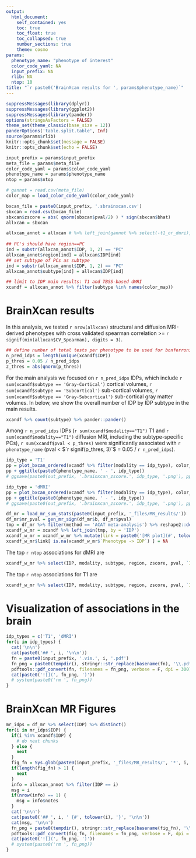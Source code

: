 ```yaml
---
output:
  html_document: 
    self_contained: yes
    toc: true
    toc_float: true
    toc_collapsed: true
    number_sections: true
    theme: cosmo
params:
  phenotype_name: "phenotype of interest"
  color_code_yaml: NA
  input_prefix: NA
  rlib: NA
  ntop: 10
title: "`r paste0('BrainXcan results for ', params$phenotype_name)`"
---
```



```r
suppressMessages(library(dplyr))
suppressMessages(library(ggplot2))
suppressMessages(library(pander))
options(stringsAsFactors = FALSE)
theme_set(theme_classic(base_size = 12))
panderOptions('table.split.table', Inf)
source(params$rlib)
knitr::opts_chunk$set(message = FALSE)
knitr::opts_chunk$set(echo = FALSE)
```

```r
input_prefix = params$input_prefix
meta_file = params$meta_file
color_code_yaml = params$color_code_yaml
phenotype_name = params$phenotype_name
ntop = params$ntop
```

```r
# gannot = read.csv(meta_file)
color_map = load_color_code_yaml(color_code_yaml)
```

```r
bxcan_file = paste0(input_prefix, '.sbrainxcan.csv')
sbxcan = read.csv(bxcan_file)
sbxcan$zscore = abs( qnorm(sbxcan$pval/2) ) * sign(sbxcan$bhat)
allxcan = sbxcan
```

```r
allxcan_annot = allxcan # %>% left_join(gannot %>% select(-t1_or_dmri), by = "IDP") 
  
## PC's should have region==PC
ind = substr(allxcan_annot$IDP, 1, 2) == "PC"
allxcan_annot$region[ind] = allxcan$IDP[ind]
## set subtype of PCs as subtype
ind = substr(allxcan_annot$IDP, 1, 2) == "PC"
allxcan_annot$subtype[ind] = allxcan$IDP[ind]

## limit to IDP main results: T1 and TBSS-based dMRI
xcandf = allxcan_annot %>% filter(subtype %in% names(color_map))
```


# BrainXcan results 

In this analysis, we tested `r nrow(allxcan)` structural and diffusion MRI-derived phenotypes with cross validated spearman correlation >= `r signif(min(allxcan$CV_Spearman), digits = 3)`.

```r
## define number of total tests per phenotype to be used for bonferroni correction
n_pred_idps = length(unique(xcandf$IDP))
p_thres = 0.05 / n_pred_idps
z_thres = abs(qnorm(p_thres))
```

For the main analysis we focused on `r n_pred_idps` IDPs, which include `r sum(xcandf$subtype == 'Gray-Cortical')` cortical volumes, `r sum(xcandf$subtype == 'Subcortical')` sub-cortical volumes, `r sum(xcandf$subtype == 'Gray-Subcortical')` sub-cortical gray matter volumes.
In below, we show the overall number of IDP by IDP subtype in the main results.

```r
xcandf %>% count(subtype) %>% pander::pander()
```

Among `r n_pred_idps` IDPs (`r sum(xcandf$modality=="T1")` T1 and `r sum(xcandf$modality=="T1")` diffusion MRI, including the subtype-specific PCs), `r sum(xcandf$pval < p_thres)` were significantly associated with `r phenotype_name` (pval < $`r signif(p_thres, 3)`$ = 0.05 / `r n_pred_idps`). 

```r
idp_type = 'T1'
pp = plot_bxcan_ordered(xcandf %>% filter(modality == idp_type), color_map, z_thres)
pp + ggtitle(paste0(phenotype_name, ' - ', idp_type))
# ggsave(paste0(out_prefix, '.brainxcan_zscore.', idp_type, '.png'), pp, height = 6, width = 8)
```


```r
idp_type = 'dMRI'
pp = plot_bxcan_ordered(xcandf %>% filter(modality == idp_type), color_map, z_thres)
pp + ggtitle(paste0(phenotype_name, ' - ', idp_type))
# ggsave(paste0(out_prefix, '.brainxcan_zscore.', idp_type, '.png'), pp, height = 6, width = 8)
```

```r
df_mr = load_mr_sum_stats(paste0(input_prefix, '_files/MR_results/'))
df_mr$mr_pval = gen_mr_sign(df_mr$b, df_mr$pval)
tmp = df_mr %>% filter(method == 'ACAT meta-analysis') %>% reshape2::dcast(IDP ~ direction, value.var = 'pval')
xcandf_w_mr = xcandf %>% left_join(tmp, by = 'IDP') 
xcandf_w_mr = xcandf_w_mr %>% mutate(link = paste0('[MR plot](#', tolower(IDP), ')'))
xcandf_w_mr$link[ is.na(xcandf_w_mr$`Phenotype -> IDP`) ] = NA
```

The top `r ntop` associations for dMRI are 
```r
xcandf_w_mr %>% select(IDP, modality, subtype, region, zscore, pval, `IDP -> Phenotype`, `Phenotype -> IDP`, link) %>% filter(pval < p_thres) %>% filter(modality=="dMRI") %>% arrange(pval) %>% select(-modality) %>% head(ntop) %>% pander
```

The top `r ntop` associations for T1 are 
```r
xcandf_w_mr %>% select(IDP, modality, subtype, region, zscore, pval, `IDP -> Phenotype`, `Phenotype -> IDP`, link) %>% filter(pval < p_thres) %>% filter(modality == "T1") %>% arrange(pval) %>% select(-modality) %>% head(ntop) %>% pander
```

# Visualization of associations in the brain

```r
idp_types = c('T1', 'dMRI')
for(i in idp_types) {
  cat('\n\n')
  cat(paste0('## ', i, '\n\n'))
  fn = paste0(input_prefix, '.vis.', i, '.pdf')
  fn_png = paste0(tempdir(), stringr::str_replace(basename(fn), '\\.pdf', '\\.png'))
  pdftools::pdf_convert(fn, filenames = fn_png, verbose = F, dpi = 300)
  cat(paste0('![](', fn_png, ')'))
  # system(paste0('rm ', fn_png))
}
```

# BrainXcan MR Figures

```r
mr_idps = df_mr %>% select(IDP) %>% distinct()
for(i in mr_idps$IDP) {
  if(i %in% xcandf$IDP) {
    # do next chunks
  } else {
    next
  }
  fig_fn = Sys.glob(paste0(input_prefix, '_files/MR_results/', '*', i, '.MR_vis.pdf'))
  if(length(fig_fn) > 1) {
    next
  }
  info = allxcan_annot %>% filter(IDP == i)
  msg = i
  if(nrow(info) == 1) {
    msg = info$notes
  }
  cat('\n\n')
  cat(paste0('## ', i, ' {#', tolower(i), '}', '\n\n'))
  cat(msg, '\n\n')
  fn_png = paste0(tempdir(), stringr::str_replace(basename(fig_fn), '\\.pdf', '\\.png'))
  pdftools::pdf_convert(fig_fn, filenames = fn_png, verbose = F, dpi = 200)
  cat(paste0('![](', fn_png, ')'))
  # system(paste0('rm ', fn_png))
}
```
